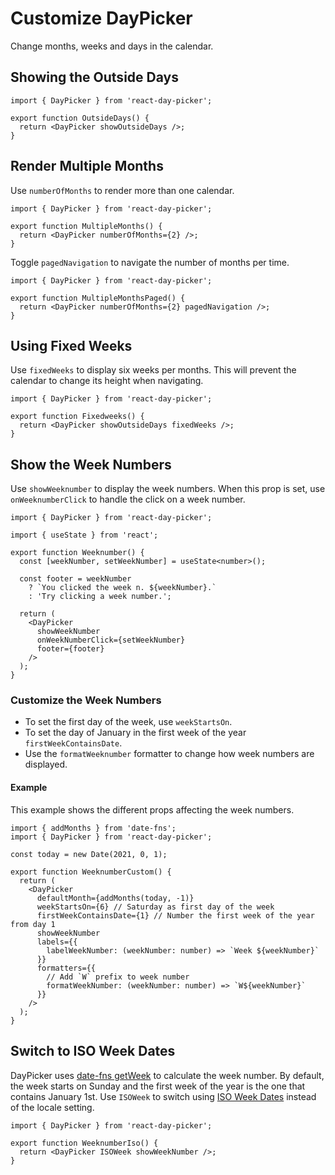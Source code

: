 # Customize DayPicker

Change months, weeks and days in the calendar.

## Showing the Outside Days

```tsx example fileName="OutsideDays.tsx"
import { DayPicker } from 'react-day-picker';

export function OutsideDays() {
  return <DayPicker showOutsideDays />;
}
```

<RenderingBox>
  <OutsideDays />
</RenderingBox>

## Render Multiple Months

Use `numberOfMonths` to render more than one calendar.

```tsx example fileName="MultipleMonths.tsx"
import { DayPicker } from 'react-day-picker';

export function MultipleMonths() {
  return <DayPicker numberOfMonths={2} />;
}
```

<RenderingBox>
  <MultipleMonths />
</RenderingBox>

Toggle `pagedNavigation` to navigate the number of months per time.

```tsx example fileName="MultipleMonthsPaged.tsx"
import { DayPicker } from 'react-day-picker';

export function MultipleMonthsPaged() {
  return <DayPicker numberOfMonths={2} pagedNavigation />;
}
```

<RenderingBox>
  <MultipleMonthsPaged />
</RenderingBox>

## Using Fixed Weeks

Use `fixedWeeks` to display six weeks per months. This will prevent the calendar
to change its height when navigating.

```tsx example fileName="Fixedweeks.tsx"
import { DayPicker } from 'react-day-picker';

export function Fixedweeks() {
  return <DayPicker showOutsideDays fixedWeeks />;
}
```

## Show the Week Numbers

Use `showWeeknumber` to display the week numbers. When this prop is set, use
`onWeeknumberClick` to handle the click on a week number.

```tsx example fileName="Weeknumber.tsx"
import { DayPicker } from 'react-day-picker';

import { useState } from 'react';

export function Weeknumber() {
  const [weekNumber, setWeekNumber] = useState<number>();

  const footer = weekNumber
    ? `You clicked the week n. ${weekNumber}.`
    : 'Try clicking a week number.';

  return (
    <DayPicker
      showWeekNumber
      onWeekNumberClick={setWeekNumber}
      footer={footer}
    />
  );
}
```

### Customize the Week Numbers

- To set the first day of the week, use `weekStartsOn`.
- To set the day of January in the first week of the year
  `firstWeekContainsDate`.
- Use the `formatWeeknumber` formatter to change how week numbers are displayed.

#### Example

This example shows the different props affecting the week numbers.

```tsx example fileName="WeeknumberCustom.tsx"
import { addMonths } from 'date-fns';
import { DayPicker } from 'react-day-picker';

const today = new Date(2021, 0, 1);

export function WeeknumberCustom() {
  return (
    <DayPicker
      defaultMonth={addMonths(today, -1)}
      weekStartsOn={6} // Saturday as first day of the week
      firstWeekContainsDate={1} // Number the first week of the year from day 1
      showWeekNumber
      labels={{
        labelWeekNumber: (weekNumber: number) => `Week ${weekNumber}`
      }}
      formatters={{
        // Add `W` prefix to week number
        formatWeekNumber: (weekNumber: number) => `W${weekNumber}`
      }}
    />
  );
}
```

## Switch to ISO Week Dates

DayPicker uses [date-fns getWeek](https://date-fns.org/docs/getWeek) to
calculate the week number. By default, the week starts on Sunday and the first
week of the year is the one that contains January 1st. Use `ISOWeek` to switch
using [ISO Week Dates](https://en.wikipedia.org/wiki/ISO_week_date) instead of
the locale setting.

```tsx example fileName="WeeknumberIso.tsx"
import { DayPicker } from 'react-day-picker';

export function WeeknumberIso() {
  return <DayPicker ISOWeek showWeekNumber />;
}
```
